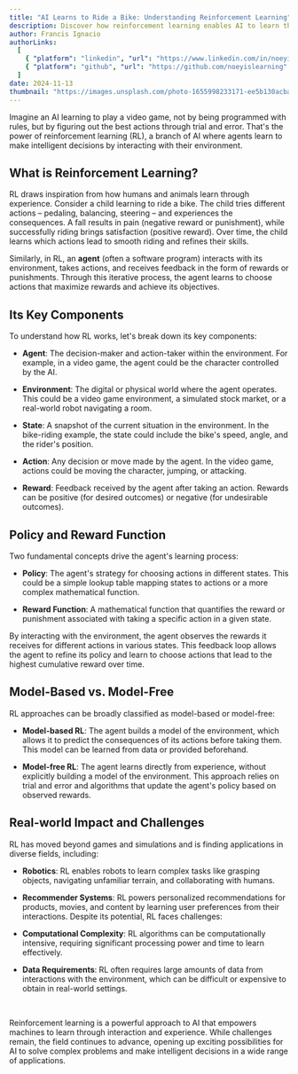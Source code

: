 ```yaml
---
title: "AI Learns to Ride a Bike: Understanding Reinforcement Learning"
description: Discover how reinforcement learning enables AI to learn through trial and error, just like a child learning to ride a bike. This breaks down the core concepts and applications of this fascinating AI approach.
author: Francis Ignacio
authorLinks:
  [
    { "platform": "linkedin", "url": "https://www.linkedin.com/in/noeyislearning/" },
    { "platform": "github", "url": "https://github.com/noeyislearning" },
  ]
date: 2024-11-13
thumbnail: "https://images.unsplash.com/photo-1655998233171-ee5b130acba5"
---
```


Imagine an AI learning to play a video game, not by being programmed with rules, but by figuring out the best actions through trial and error. That's the power of reinforcement learning (RL), a branch of AI where agents learn to make intelligent decisions by interacting with their environment.

## What is Reinforcement Learning?

RL draws inspiration from how humans and animals learn through experience. Consider a child learning to ride a bike. The child tries different actions – pedaling, balancing, steering – and experiences the consequences. A fall results in pain (negative reward or punishment), while successfully riding brings satisfaction (positive reward). Over time, the child learns which actions lead to smooth riding and refines their skills.

Similarly, in RL, an **agent** (often a software program) interacts with its environment, takes actions, and receives feedback in the form of rewards or punishments. Through this iterative process, the agent learns to choose actions that maximize rewards and achieve its objectives.

## Its Key Components

To understand how RL works, let's break down its key components:

- **Agent**: The decision-maker and action-taker within the environment. For example, in a video game, the agent could be the character controlled by the AI.

- **Environment**: The digital or physical world where the agent operates. This could be a video game environment, a simulated stock market, or a real-world robot navigating a room.

- **State**: A snapshot of the current situation in the environment. In the bike-riding example, the state could include the bike's speed, angle, and the rider's position.

- **Action**: Any decision or move made by the agent. In the video game, actions could be moving the character, jumping, or attacking.

- **Reward**: Feedback received by the agent after taking an action. Rewards can be positive (for desired outcomes) or negative (for undesirable outcomes).

## Policy and Reward Function

Two fundamental concepts drive the agent's learning process:

- **Policy**: The agent's strategy for choosing actions in different states. This could be a simple lookup table mapping states to actions or a more complex mathematical function.

- **Reward Function**: A mathematical function that quantifies the reward or punishment associated with taking a specific action in a given state.

By interacting with the environment, the agent observes the rewards it receives for different actions in various states. This feedback loop allows the agent to refine its policy and learn to choose actions that lead to the highest cumulative reward over time.

## Model-Based vs. Model-Free

RL approaches can be broadly classified as model-based or model-free:

- **Model-based RL**: The agent builds a model of the environment, which allows it to predict the consequences of its actions before taking them. This model can be learned from data or provided beforehand.

- **Model-free RL**: The agent learns directly from experience, without explicitly building a model of the environment. This approach relies on trial and error and algorithms that update the agent's policy based on observed rewards.

## Real-world Impact and Challenges

RL has moved beyond games and simulations and is finding applications in diverse fields, including:

- **Robotics**: RL enables robots to learn complex tasks like grasping objects, navigating unfamiliar terrain, and collaborating with humans.

- **Recommender Systems**: RL powers personalized recommendations for products, movies, and content by learning user preferences from their interactions.
  Despite its potential, RL faces challenges:

- **Computational Complexity**: RL algorithms can be computationally intensive, requiring significant processing power and time to learn effectively.

- **Data Requirements**: RL often requires large amounts of data from interactions with the environment, which can be difficult or expensive to obtain in real-world settings.

<br />

Reinforcement learning is a powerful approach to AI that empowers machines to learn through interaction and experience. While challenges remain, the field continues to advance, opening up exciting possibilities for AI to solve complex problems and make intelligent decisions in a wide range of applications.
